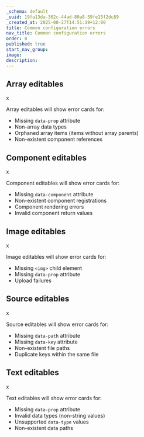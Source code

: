 ```yaml
---
_schema: default
_uuid: 19fa13da-362c-44ad-80a8-59fe15f2dc89
_created_at: 2025-08-27T14:51:19+12:00
title: Common configuration errors
nav_title: Common configuration errors
order: 8
published: true
start_nav_group:
image:
description:
---
```

## Array editables

x

Array editables will show error cards for:

* Missing `data-prop` attribute
* Non-array data types
* Orphaned array items (items without array parents)
* Non-existent component references

## Component editables

x

Component editables will show error cards for:

* Missing `data-component` attribute
* Non-existent component registrations
* Component rendering errors
* Invalid component return values

## Image editables

x

Image editables will show error cards for:

* Missing `<img>` child element
* Missing `data-prop` attribute
* Upload failures

## Source editables

x

Source editables will show error cards for:

* Missing `data-path` attribute
* Missing `data-key` attribute
* Non-existent file paths
* Duplicate keys within the same file

## Text editables

x

Text editables will show error cards for:

* Missing `data-prop` attribute
* Invalid data types (non-string values)
* Unsupported `data-type` values
* Non-existent data paths